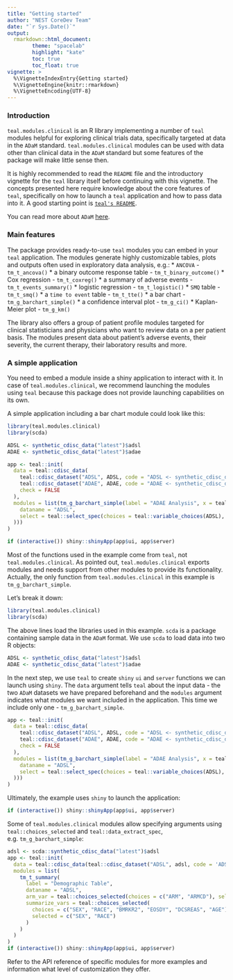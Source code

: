 ```yaml
---
title: "Getting started"
author: "NEST CoreDev Team"
date: "`r Sys.Date()`"
output:
  rmarkdown::html_document:
        theme: "spacelab"
        highlight: "kate"
        toc: true
        toc_float: true
vignette: >
  %\VignetteIndexEntry{Getting started}
  %\VignetteEngine{knitr::rmarkdown}
  %\VignetteEncoding{UTF-8}
---
```

### Introduction
`teal.modules.clinical` is an R library implementing a number of `teal` modules helpful for exploring clinical
trials data, specifically targeted at data in the `ADaM` standard. `teal.modules.clinical` modules can be used
with data other than clinical data in the `ADaM` standard but some features of the package will make little sense then.

It is highly recommended to read the `README` file and the introductory vignette for the `teal` library itself
before continuing with this vignette. The concepts presented here require knowledge about the core features of `teal`,
specifically on how to launch a `teal` application and how to pass data into it. A good starting point is
[`teal's README`](https://github.com/insightsengineering/teal).

You can read more about `ADaM` [here](https://www.cdisc.org/standards/foundational/adam).


### Main features
The package provides ready-to-use `teal` modules you can embed in your `teal` application. The modules
generate highly customizable tables, plots and outputs often used in exploratory data analysis, e.g.:
* `ANCOVA` - `tm_t_ancova()`
* a binary outcome response table - `tm_t_binary_outcome()`
* Cox regression - `tm_t_coxreg()`
* a summary of adverse events - `tm_t_events_summary()`
* logistic regression - `tm_t_logistic()`
* `SMQ` table - `tm_t_smq()`
* a `time to event` table - `tm_t_tte()`
* a bar chart - `tm_g_barchart_simple()`
* a confidence interval plot - `tm_g_ci()`
* Kaplan-Meier plot - `tm_g_km()`

The library also offers a group of patient profile modules targeted for clinical statisticians and physicians
who want to review data on a per patient basis. The modules present data about patient's adverse events,
their severity, the current therapy, their laboratory results and more.

### A simple application
You need to embed a module inside a shiny application to interact with it. In case of `teal.modules.clinical`,
we recommend launching the modules using `teal` because this package does not provide launching capabilities on its own.

A simple application including a bar chart module could look like this:
```r
library(teal.modules.clinical)
library(scda)

ADSL <- synthetic_cdisc_data("latest")$adsl
ADAE <- synthetic_cdisc_data("latest")$adae

app <- teal::init(
  data = teal::cdisc_data(
    teal::cdisc_dataset("ADSL", ADSL, code = "ADSL <- synthetic_cdisc_data('latest')$adsl"),
    teal::cdisc_dataset("ADAE", ADAE, code = "ADAE <- synthetic_cdisc_data('latest')$adae"),
    check = FALSE
  ),
  modules = list(tm_g_barchart_simple(label = "ADAE Analysis", x = teal::data_extract_spec(
    dataname = "ADSL",
    select = teal::select_spec(choices = teal::variable_choices(ADSL), multiple = FALSE)
  )))
)

if (interactive()) shiny::shinyApp(app$ui, app$server)
```

Most of the functions used in the example come from `teal`, not `teal.modules.clinical`. As pointed out,
`teal.modules.clinical` exports modules and needs support from other modules to provide its functionality. Actually,
the only function from `teal.modules.clinical` in this example is `tm_g_barchart_simple`.

Let's break it down:
```r
library(teal.modules.clinical)
library(scda)
```
The above lines load the libraries used in this example. `scda` is a package containing sample data in the `ADaM`
format. We use `scda` to load data into two R objects:
```r
ADSL <- synthetic_cdisc_data("latest")$adsl
ADAE <- synthetic_cdisc_data("latest")$adae
```

In the next step, we use `teal` to create `shiny` `ui` and `server` functions we can launch using `shiny`. The `data`
argument tells `teal` about the input data - the two `ADaM` datasets we have prepared beforehand and the `modules`
argument indicates what modules we want included in the application. This time we include only one - `tm_g_barchart_simple`.
```r
app <- teal::init(
  data = teal::cdisc_data(
    teal::cdisc_dataset("ADSL", ADSL, code = "ADSL <- synthetic_cdisc_data('latest')$adsl"),
    teal::cdisc_dataset("ADAE", ADAE, code = "ADAE <- synthetic_cdisc_data('latest')$adae"),
    check = FALSE
  ),
  modules = list(tm_g_barchart_simple(label = "ADAE Analysis", x = teal::data_extract_spec(
    dataname = "ADSL",
    select = teal::select_spec(choices = teal::variable_choices(ADSL), multiple = FALSE)
  )))
)
```

Ultimately, the example uses `shiny` to launch the application:
```r
if (interactive()) shiny::shinyApp(app$ui, app$server)
```

Some of `teal.modules.clinical` modules allow specifying arguments using `teal::choices_selected` and `teal::data_extract_spec`,
e.g. `tm_g_barchart_simple`:
```r
adsl <- scda::synthetic_cdisc_data("latest")$adsl
app <- teal::init(
  data = teal::cdisc_data(teal::cdisc_dataset("ADSL", adsl, code = 'ADSL <- synthetic_cdisc_data("latest")$adsl')),
  modules = list(
    tm_t_summary(
      label = "Demographic Table",
      dataname = "ADSL",
      arm_var = teal::choices_selected(choices = c("ARM", "ARMCD"), selected = "ARM"),
      summarize_vars = teal::choices_selected(
        choices = c("SEX", "RACE", "BMRKR2", "EOSDY", "DCSREAS", "AGE"),
        selected = c("SEX", "RACE")
      )
    )
  )
)
if (interactive()) shiny::shinyApp(app$ui, app$server)
```

Refer to the API reference of specific modules for more examples and information what level of customization they offer.
